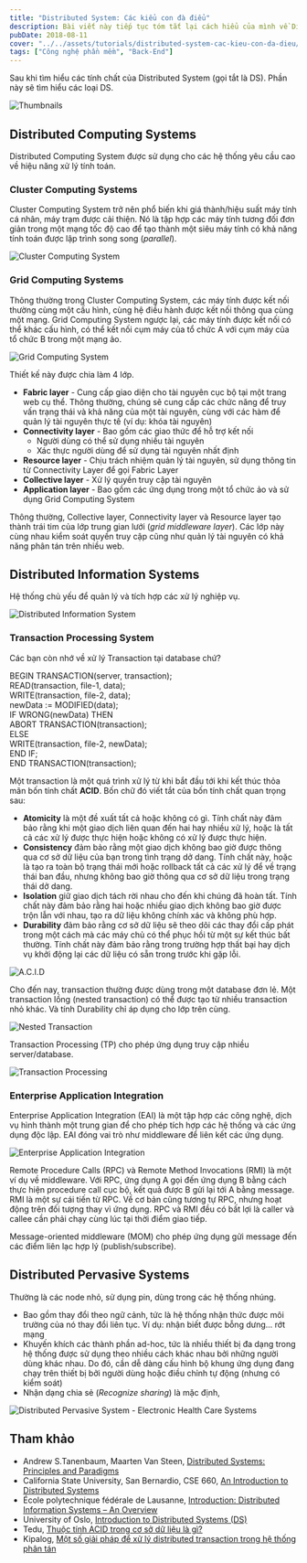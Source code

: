 ```yaml
---
title: "Distributed System: Các kiểu con đà điểu"
description: Bài viết này tiếp tục tóm tắt lại cách hiểu của mình về Distributed System. Phần này tập trung vào các kiểu Distributed System.
pubDate: 2018-08-11
cover: "../../assets/tutorials/distributed-system-cac-kieu-con-da-dieu/thumbnails.jpg"
tags: ["Công nghệ phần mềm", "Back-End"]
---
```


Sau khi tìm hiểu các tính chất của Distributed System (gọi tắt là DS). Phần này sẽ tìm hiểu các loại DS.

![Thumbnails](../../assets/tutorials/distributed-system-cac-kieu-con-da-dieu/thumbnails.jpg)

## Distributed Computing Systems

Distributed Computing System được sử dụng cho các hệ thống yêu cầu cao về hiệu năng xử lý tính toán.

### Cluster Computing Systems

Cluster Computing System trở nên phổ biến khi giá thành/hiệu suất máy tính cá nhân, máy trạm được cải thiện. Nó là tập hợp các máy tính tương đối đơn giản trong một mạng tốc độ cao để tạo thành một siêu máy tính có khả năng tính toán được lập trình song song (_parallel_).

![Cluster Computing System](../../assets/tutorials/distributed-system-cac-kieu-con-da-dieu/cluster.png)

### Grid Computing Systems

Thông thường trong Cluster Computing System, các máy tính được kết nối thường cùng một cấu hình, cùng hệ điều hành được kết nối thông qua cùng một mạng. Grid Computing System ngược lại, các máy tính được kết nối có thể khác cấu hình, có thể kết nối cụm máy của tổ chức A với cụm máy của tổ chức B trong một mạng ảo.

![Grid Computing System](../../assets/tutorials/distributed-system-cac-kieu-con-da-dieu/grid.png)

Thiết kế này được chia làm 4 lớp.

- **Fabric layer** - Cung cấp giao diện cho tài nguyên cục bộ tại một trang web cụ thể. Thông thường, chúng sẽ cung cấp các chức năng để truy vấn trạng thái và khả năng của một tài nguyên, cùng với các hàm để quản lý tài nguyên thực tế (ví dụ: khóa tài nguyên)
- **Connectivity layer** - Bao gồm các giao thức để hỗ trợ kết nối
  - Người dùng có thể sử dụng nhiều tài nguyên
  - Xác thực người dùng để sử dụng tài nguyên nhất định
- **Resource layer** - Chịu trách nhiệm quản lý tài nguyên, sử dụng thông tin từ Connectivity Layer để gọi Fabric Layer
- **Collective layer** - Xử lý quyền truy cập tài nguyên
- **Application layer** - Bao gồm các ứng dụng trong một tổ chức ảo và sử dụng Grid Computing System

Thông thường, Collective layer, Connectivity layer và Resource layer tạo thành trái tim của lớp trung gian lưới (_grid middleware layer_). Các lớp này cùng nhau kiểm soát quyền truy cập cũng như quản lý tài nguyên có khả năng phân tán trên nhiều web.

## Distributed Information Systems

Hệ thống chủ yếu để quản lý và tích hợp các xử lý nghiệp vụ.

![Distributed Information System](../../assets/tutorials/distributed-system-cac-kieu-con-da-dieu/dis.jpg)

### Transaction Processing System

Các bạn còn nhớ về xử lý Transaction tại database chứ?

BEGIN TRANSACTION(server, transaction);  
 READ(transaction, file-1, data);  
 WRITE(transaction, file-2, data);  
 newData := MODIFIED(data);  
 IF WRONG(newData) THEN  
 ABORT TRANSACTION(transaction);  
 ELSE  
 WRITE(transaction, file-2, newData);  
 END IF;  
END TRANSACTION(transaction);

Một transaction là một quá trình xử lý từ khi bắt đầu tới khi kết thúc thỏa mãn bốn tính chất **ACID**. Bốn chữ đó viết tắt của bốn tính chất quan trọng sau:

- **Atomicity** là một đề xuất tất cả hoặc không có gì. Tính chất này đảm bảo rằng khi một giao dịch liên quan đến hai hay nhiều xử lý, hoặc là tất cả các xử lý được thực hiện hoặc không có xử lý được thực hiện.
- **Consistency** đảm bảo rằng một giao dịch không bao giờ được thông qua cơ sở dữ liệu của bạn trong tình trạng dở dang. Tính chất này, hoặc là tạo ra toàn bộ trạng thái mới hoặc rollback tất cả các xử lý để về trạng thái ban đầu, nhưng không bao giờ thông qua cơ sở dữ liệu trong trạng thái dở dang.
- **Isolation** giữ giao dịch tách rời nhau cho đến khi chúng đã hoàn tất. Tính chất này đảm bảo rằng hai hoặc nhiều giao dịch không bao giờ được trộn lẫn với nhau, tạo ra dữ liệu không chính xác và không phù hợp.
- **Durability** đảm bảo rằng cơ sở dữ liệu sẽ theo dõi các thay đổi cấp phát trong một cách mà các máy chủ có thể phục hồi từ một sự kết thúc bất thường. Tính chất này đảm bảo rằng trong trường hợp thất bại hay dịch vụ khởi động lại các dữ liệu có sẵn trong trước khi gặp lỗi.

![A.C.I.D](../../assets/tutorials/distributed-system-cac-kieu-con-da-dieu/acid.png)

Cho đến nay, transaction thường được dùng trong một database đơn lẻ. Một transaction lồng (nested transaction) có thể được tạo từ nhiều transaction nhỏ khác. Và tính Durability chỉ áp dụng cho lớp trên cùng.

![Nested Transaction](../../assets/tutorials/distributed-system-cac-kieu-con-da-dieu/nested-transaction.png)

Transaction Processing (TP) cho phép ứng dụng truy cập nhiều server/database.

![Transaction Processing](../../assets/tutorials/distributed-system-cac-kieu-con-da-dieu/tp-monitor.png)

### Enterprise Application Integration

Enterprise Application Integration (EAI) là một tập hợp các công nghệ, dịch vụ hình thành một trung gian để cho phép tích hợp các hệ thống và các ứng dụng độc lập. EAI đóng vai trò như middleware để liên kết các ứng dụng.

![Enterprise Application Integration](../../assets/tutorials/distributed-system-cac-kieu-con-da-dieu/middle-ware.png)

Remote Procedure Calls (RPC) và Remote Method Invocations (RMI) là một ví dụ về middleware. Với RPC, ứng dụng A gọi đến ứng dụng B bằng cách thực hiện procedure call cục bộ, kết quả được B gửi lại tới A bằng message. RMI là một sự cái tiến từ RPC. Về cơ bản cũng tương tự RPC, nhưng hoạt động trên đối tượng thay vì ứng dụng. RPC và RMI đều có bất lợi là caller và callee cần phải chạy cùng lúc tại thời điểm giao tiếp.

Message-oriented middleware (MOM) cho phép ứng dụng gửi message đến các điểm liên lạc hợp lý (publish/subscribe).

## Distributed Pervasive Systems

Thường là các node nhỏ, sử dụng pin, dùng trong các hệ thống nhúng.

- Bao gồm thay đổi theo ngữ cảnh, tức là hệ thống nhận thức được môi trường của nó thay đổi liên tục. Ví dụ: nhận biết được bỗng dưng... rớt mạng
- Khuyến khích các thành phần ad-hoc, tức là nhiều thiết bị đa dạng trong hệ thống được sử dụng theo nhiều cách khác nhau bởi những người dùng khác nhau. Do đó, cần dễ dàng cấu hình bộ khung ứng dụng đang chạy trên thiết bị bởi người dùng hoặc điều chỉnh tự động (nhưng có kiểm soát)
- Nhận dạng chia sẻ (_Recognize sharing_) là mặc định,

![Distributed Pervasive System - Electronic Health Care Systems](../../assets/tutorials/distributed-system-cac-kieu-con-da-dieu/distributed-pervasive-systems-electronic-health-care-systems-n.jpg)

## Tham khảo

- Andrew S.Tanenbaum, Maarten Van Steen, [Distributed Systems: Principles and Paradigms](https://www.amazon.com/Distributed-Systems-Principles-Paradigms-Tanenbaum/dp/B00BSZVOYC)
- California State University, San Bernardio, CSE 660, [An Introduction to Distributed Systems](http://cse.csusb.edu/tongyu/courses/cs660/notes/chap1.php)
- École polytechnique fédérale de Lausanne, [Introduction: Distributed Information Systems – An Overview](http://lsirwww.epfl.ch/courses/dis/2006ws/lecture/Overview.pdf)
- University of Oslo, [Introduction to Distributed Systems (DS)](https://www.uio.no/studier/emner/matnat/ifi/INF5040/h07/undervisningsmateriale/INF5040_WK35_IntroDS.pdf)
- Tedu, [Thuộc tính ACID trong cơ sở dữ liệu là gì?](https://tedu.com.vn/sql-server/thuoc-tinh-acid-trong-co-so-du-lieu-la-gi-27.html)
- Kipalog, [Một số giải pháp để xử lý distributed transaction trong hệ thống phân tán](https://kipalog.com/posts/Mot-so-giai-phap-de-xu-ly-distributed-transaction-trong-he-thong-phan-tan)
